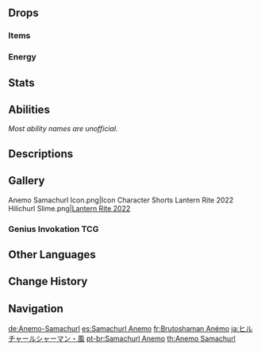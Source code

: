 {{Enemy Infobox
|image    = <gallery>
Enemy Anemo Samachurl.png|Archive
Enemy Anemo Samachurl Full Artwork.png|Full Art
</gallery>
|dmgtype  = Physical
|dmgtype2 = Anemo
|weakpoint = yes
|family   = Hilichurls
|group    = Samachurls
|type     = Common Enemies
|ability1 = Vacuum Field
}}
{{Enemy Intro}}

==Drops==
===Items===
{{Drops Table|type=Samachurls}}

===Energy===
{{Energy Drops
|type  = Anemo
|hp1   = 60
|p1    = 1
|hp2   = 0
|p2    = 1
}}

==Stats==
{{Enemy Stats
|anemo_res    = 50%
|hp_type      = 1
|hp_ratio     = 1
|atk_ratio    = 4
}}

==Abilities==
''Most ability names are unofficial.''
{{Enemy Attacks
|name_1 = Prayer to the Winds
|desc_1 = Summons 3 small tornadoes that move in random directions, dealing '''25% ATK''' as {{Color|Anemo DMG}} to players that come in contact. The tornadoes will persist after the Samachurl is defeated.

|name_2 = Vacuum Trap
|desc_2 = Creates a [[Vacuum Field]] at the player's location that sucks them towards the center but does not deal DMG.

|name_3 = Staff Strike
|desc_3 = If the player is within melee range, swings its staff at the player, dealing '''100% ATK''' as {{Color|Physical DMG}} and knocking the player back. The Samachurl also falls in the process due to the staff's weight.

|name_4 = Enhancement
|desc_4 = Certain enhanced Anemo Samachurls can be found in certain [[Domains]], [[Spiral Abyss]], overworld events and challenges. There are 2 possible types of enhancements:
* '''Attack Enhancement:''' While using '''Prayer to the Winds''', the center tornado of the three becomes larger.
* '''Galeforce Shock:''' While using '''Vacuum Trap''', a tornado will appear at the center of the vacuum, dealing {{Color|Anemo DMG}}.
|file_4 = Anemo Samachurl Vacuum Trap Enhanced
|caption_4 = Vacuum Enhancement
}}

==Descriptions==
{{Description|A wizened, mumbling hilichurl, one that spreads the message of Anemo.<br>Hilichurls especially gifted in commanding the elements who often reach the zenith of their skill in their twilight years. Their ability to command the flowing winds stems from dark, forgotten memories.|[[Archive]]}}

==Gallery==
<gallery>
Anemo Samachurl Icon.png|Icon
Character Shorts Lantern Rite 2022 Hilichurl Slime.png|[https://twitter.com/GenshinImpact/status/1488104784905203714 Lantern Rite 2022] <!-- 2021-01-31-->
</gallery>

===Genius Invokation TCG===
{{Genius Invokation TCG Cards by Featured Gallery}}

==Other Languages==
{{Other Languages
|en      = Anemo Samachurl
|zhs     = 风丘丘萨满
|zhs_rm  = Fēng Qiūqiū Sàmǎn
|zht     = 風丘丘薩滿
|zht_rm  = Fēng Qiūqiū Sàmǎn
|zh_tl   = {{Lex|Anemo|zh}} Hilichurl Shaman
|ja      = ヒルチャールシャーマン・風
|ja_rm   = Hiruchaaru Shaaman - Kaze
|ja_tl   = Hilichurl Shaman - {{Lex|Anemo|ja}}
|ko      = 바람 츄츄 샤먼
|ko_tl   = {{Lex|Anemo|ko}} Hilichurl Shaman
|es      = Samachurl Anemo
|es_tl   = Anemo Samachurl
|fr      = Brutoshaman Anémo
|fr_tl   = Anemo {{Lex|Samachurl|fr}}
|ru      = Анемо шамачурл
|ru_tl   = Anemo Samachurl
|th      = Anemo Samachurl
|vi      = Phù Thủy Hilichurl Phong
|vi_tl   = Anemo Hilichurl Sorcerer
|de      = Anemo-Samachurl
|de_tl   = Anemo Samachurl
|id      = Anemo Samachurl
|pt      = Samachurl Anemo
|pt_tl   = Anemo Samachurl
|tr      = Rüzgar Dağ Şamanı
|tr_tl   = {{Lex|Anemo|tr}} {{Lex|Samachurl|tr}}
|it      = Sciamachurl di Anemo
|it_tl   = Anemo {{Lex|Samachurl|it}}
}}

==Change History==
{{Change History|1.0}}

==Navigation==
{{Enemy Navbox|type=Common}}

[[de:Anemo-Samachurl]]
[[es:Samachurl Anemo]]
[[fr:Brutoshaman Anémo]]
[[ja:ヒルチャールシャーマン・風]]
[[pt-br:Samachurl Anemo]]
[[th:Anemo Samachurl]]